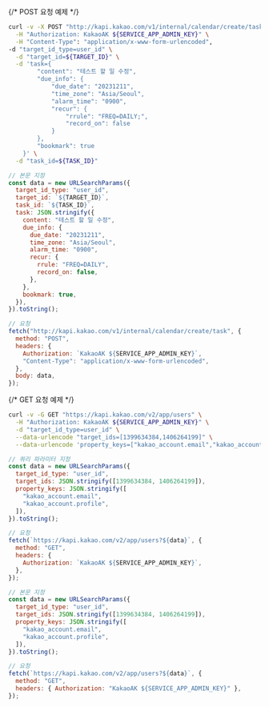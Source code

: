 {/* POST 요청 예제 */}

```sh
curl -v -X POST "http://kapi.kakao.com/v1/internal/calendar/create/task" \
  -H "Authorization: KakaoAK ${SERVICE_APP_ADMIN_KEY}" \
  -H "Content-Type": "application/x-www-form-urlencoded",
-d "target_id_type=user_id" \
  -d "target_id=${TARGET_ID}" \
  -d 'task={
        "content": "테스트 할 일 수정",
        "due_info": {
            "due_date": "20231211",
            "time_zone": "Asia/Seoul",
            "alarm_time": "0900",
            "recur": {
                "rrule": "FREQ=DAILY;",
                "record_on": false
            }
        },
        "bookmark": true
    }' \
  -d "task_id=${TASK_ID}"
```

```js
// 본문 지정
const data = new URLSearchParams({
  target_id_type: "user_id",
  target_id: `${TARGET_ID}`,
  task_id: `${TASK_ID}`,
  task: JSON.stringify({
    content: "테스트 할 일 수정",
    due_info: {
      due_date: "20231211",
      time_zone: "Asia/Seoul",
      alarm_time: "0900",
      recur: {
        rrule: "FREQ=DAILY",
        record_on: false,
      },
    },
    bookmark: true,
  }),
}).toString();

// 요청
fetch("http://kapi.kakao.com/v1/internal/calendar/create/task", {
  method: "POST",
  headers: {
    Authorization: `KakaoAK ${SERVICE_APP_ADMIN_KEY}`,
    "Content-Type": "application/x-www-form-urlencoded",
  },
  body: data,
});
```

{/* GET 요청 예제 */}

```bash
curl -v -G GET "https://kapi.kakao.com/v2/app/users" \
  -H "Authorization: KakaoAK ${SERVICE_APP_ADMIN_KEY}" \
  -d "target_id_type=user_id" \
  --data-urlencode "target_ids=[1399634384,1406264199]" \
  --data-urlencode 'property_keys=["kakao_account.email","kakao_account.profile"]'
```

```js
// 쿼리 파라미터 지정
const data = new URLSearchParams({
  target_id_type: "user_id",
  target_ids: JSON.stringify([1399634384, 1406264199]),
  property_keys: JSON.stringify([
    "kakao_account.email",
    "kakao_account.profile",
  ]),
}).toString();

// 요청
fetch(`https://kapi.kakao.com/v2/app/users?${data}`, {
  method: "GET",
  headers: {
    Authorization: `KakaoAK ${SERVICE_APP_ADMIN_KEY}`,
  },
});
```

```js
// 본문 지정
const data = new URLSearchParams({
  target_id_type: "user_id",
  target_ids: JSON.stringify([1399634384, 1406264199]),
  property_keys: JSON.stringify([
    "kakao_account.email",
    "kakao_account.profile",
  ]),
}).toString();

// 요청
fetch(`https://kapi.kakao.com/v2/app/users?${data}`, {
  method: "GET",
  headers: { Authorization: "KakaoAK ${SERVICE_APP_ADMIN_KEY}" },
});
```
